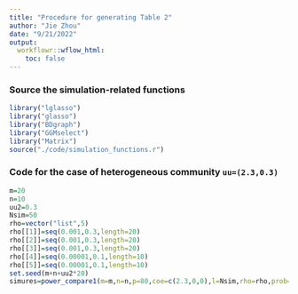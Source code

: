 ```yaml
---
title: "Procedure for generating Table 2"
author: "Jie Zhou"
date: "9/21/2022"
output:  
  workflowr::wflow_html:
    toc: false
---
```






### Source the simulation-related functions


```r
library("lglasso")
library("glasso")
library("BDgraph")
library("GGMselect")
library("Matrix")
source("./code/simulation_functions.r")
```




### Code for the case of heterogeneous community `uu=(2.3,0.3)`


```r
m=20
n=10
uu2=0.3
Nsim=50
rho=vector("list",5)
rho[[1]]=seq(0.001,0.3,length=20)
rho[[2]]=seq(0.001,0.3,length=20)
rho[[3]]=seq(0.001,0.3,length=20)
rho[[4]]=seq(0.00001,0.1,length=10)
rho[[5]]=seq(0.00001,0.1,length=10)
set.seed(m+n+uu2*20)
simures=power_compare1(m=m,n=n,p=80,coe=c(2.3,0,0),l=Nsim,rho=rho,prob=0.01,heter=T,community2=T,uu=c(2.3,uu2))
```


